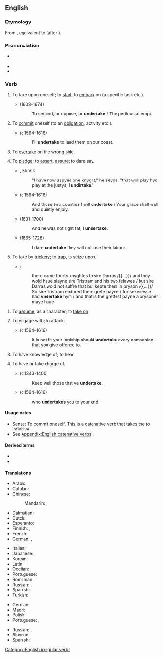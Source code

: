 ==English==

===Etymology===
From {{etyl|enm|en}} {{m|enm|undertaken}}, equivalent to {{prefix|under|take|lang=en}} (after {{m|en|undernim}}).

===Pronunciation===
* {{a|UK}} {{IPA|/ʌndəˈteɪk/|lang=en}}
* {{audio|en-us-undertake.ogg|Audio (US)|lang=en}}
* {{rhymes|eɪk|lang=en}}

===Verb===
{{en-verb|undertakes|undertaking|undertook|undertaken}}

# {{lb|en|transitive}} To take upon oneself; to [[start]], to [[embark]] on (a specific task etc.).
#* {{w|John Milton}} (1608-1674)
#*: To second, or oppose, or '''undertake''' / The perilous attempt.
# {{lb|en|intransitive}} To [[commit]] oneself (to an [[obligation]], activity etc.).
#: {{ux|en|He '''undertook''' to exercise more in future.}}
#* {{w|William Shakespeare}} (c.1564–1616)
#*: I'll '''undertake''' to land them on our coast.
# {{lb|en|informal}} To [[overtake]] on the wrong side.
#: {{ux|en|I hate people who try and '''undertake''' on the motorway.}}
# {{lb|en|archaic|intransitive}} To [[pledge]]; to [[assert]], [[assure]]; to dare say.
#* {{RQ:Mlry MrtArthr1}}, Bk.VII:
#*: "I have now aspyed one knyght," he seyde, "that woll play hys play at the justys, I '''undirtake'''."
#* {{w|William Shakespeare}} (c.1564–1616)
#*: And those two counties I will '''undertake''' / Your grace shall well and quietly enjoiy.
#* {{w|John Dryden}} (1631-1700)
#*: And he was not right fat, I '''undertake'''.
#* {{w|John Woodward (naturalist)|John Woodward}} (1665-1728)
#*: I dare '''undertake''' they will not lose their labour.
# {{lb|en|obsolete|transitive}} To take by [[trickery]]; to [[trap]], to seize upon.
#* {{RQ:Mlry MrtDrthr|11.37|2|IX|xxxvij}}:
#*: there came fourty knyghtes to sire Darras /{{...}}/ and they wold haue slayne sire Tristram and his two felawes / but sire Darras wold not suffre that but kepte them in pryson /{{...}}/ So sire Tristram endured there grete payne / for sekenesse had '''vndertake''' hym / and that is the grettest payne a prysoner maye haue
<!--Prior quote:So Sir Trystram endured there grete payne, for syknes had '''undirtake''' hym&mdash;and that ys the grettist payne a presoner may have-->
# {{lb|en|obsolete}} To [[assume]], as a character; to [[take on]].
#: {{rfquotek|Shakespeare}}
# {{lb|en|obsolete}} To engage with; to attack.
#* {{w|William Shakespeare}} (c.1564–1616)
#*: It is not fit your lordship should '''undertake''' every companion that you give offence to.
# {{lb|en|obsolete}} To have knowledge of; to hear.
#: {{rfquotek|Spenser}}
# {{lb|en|obsolete}} To have or take charge of.
#* {{w|Geoffrey Chaucer}} (c.1343-1400)
#*: Keep well those that ye '''undertake'''.
#* {{w|William Shakespeare}} (c.1564–1616)
#*: who '''undertakes''' you to your end

====Usage notes====
* Sense: To commit oneself. This is a [[catenative]] verb that takes the ''to'' infinitive.
* See [[Appendix:English catenative verbs]]

====Derived terms====
* {{l|en|undertaker}}
* {{l|en|undertaking}}

====Translations====
{{trans-top|to start an enterprise}}
* Arabic: {{t+|ar|قَامَ}}
* Catalan: {{t+|ca|emprendre}}
* Chinese:
*: Mandarin: {{t+|cmn|進行|sc=Hani}}, {{t+|cmn|进行|tr=jìnxíng|sc=Hani}}
* Dalmatian: {{t|dlm|imprandro}}
* Dutch: {{t+|nl|ondernemen}}
* Esperanto: {{t+|eo|entrepreni}}
* Finnish: {{t+|fi|ryhtyä}}, {{t+|fi|ruveta}}
* French: {{t+|fr|entreprendre}}
* German: {{t+|de|unternehmen}}, {{t+|de|ausführen}}
{{trans-mid}}
* Italian: {{t+|it|intraprendere}}
* Japanese: {{t|ja|取り掛かる|tr=とりかかる, torikakaru|sc=Jpan}}
* Korean: {{t+|ko|맡다|sc=Kore}}
* Latin: {{t+|la|adeo}}
* Occitan: {{t|oc|emprendre}}, {{t|oc|emprene}}
* Portuguese: {{t+|pt|empreender|m}}
* Romanian: {{t+|ro|întreprinde}}
* Russian: {{t+|ru|предпринима́ть|impf}}, {{t+|ru|предприня́ть|pf}}
* Spanish: {{t+|es|emprender}}
* Turkish: {{t+|tr|girişmek}}
{{trans-bottom}}

{{trans-top|to commit oneself to an obligation}}
* German: {{t+|de|verpflichten|alt=sich verpflichten}}
* Maori: {{t|mi|oati}}
* Polish: {{t+|pl|przedsięwziąć|impf}}
* Portuguese: {{t+|pt|dedicar}}, {{t|pt|comprometer-se}}
{{trans-mid}}
* Russian: {{t+|ru|руча́ться|impf}}, {{t+|ru|поручи́ться|pf}}
* Slovene: {{t|sl|zavezati se|pf}}
* Spanish: {{t+|es|comprometerse|alt=comprometerse a}}
{{trans-bottom}}

[[Category:English irregular verbs]]